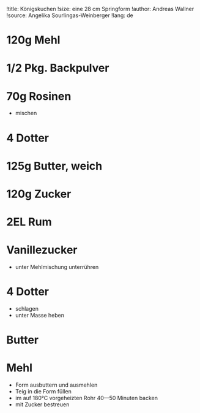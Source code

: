 !title: Königskuchen
!size: eine 28 cm Springform
!author: Andreas Wallner
!source: Angelika Sourlingas-Weinberger
!lang: de

# 120g Mehl
# 1/2 Pkg. Backpulver
# 70g Rosinen
* mischen

# 4 Dotter
# 125g Butter, weich
# 120g Zucker
# 2EL Rum
# Vanillezucker
* unter Mehlmischung unterrühren

# 4 Dotter
* schlagen
* unter Masse heben

# Butter
# Mehl
* Form ausbuttern und ausmehlen
* Teig in die Form füllen
* im auf 180°C vorgeheizten Rohr 40—50 Minuten backen
* mit Zucker bestreuen